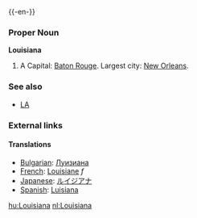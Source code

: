 {{wikipedia}}
{{-en-}}

===Proper Noun===
'''Louisiana'''
#A {{USstate}}  Capital: [[Baton Rouge]]. Largest city: [[New Orleans]].

===See also===
*[[LA]]
===External links===
{{pedialite}}

====Translations====

*[[Bulgarian]]: [[Луизиана]]
*[[French]]: [[Louisiane]] ''f''
*[[Japanese]]: [[ルイジアナ]] 
*[[Spanish]]: [[Luisiana]]

[[hu:Louisiana]]
[[nl:Louisiana]]